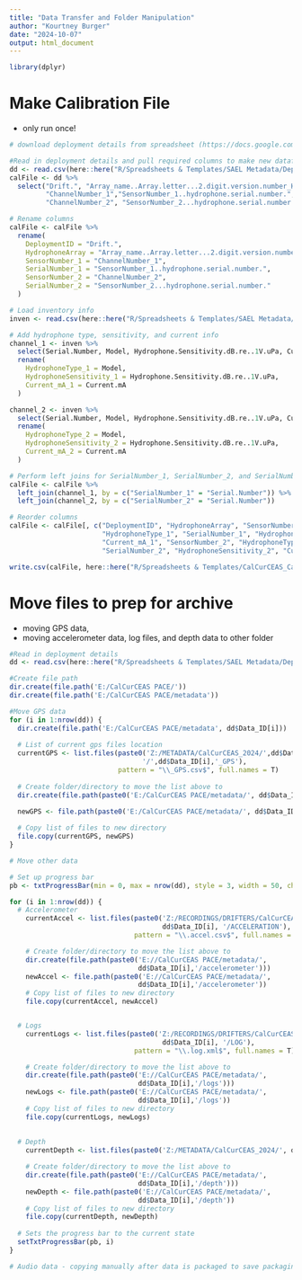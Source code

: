 ```yaml
---
title: "Data Transfer and Folder Manipulation"
author: "Kourtney Burger"
date: "2024-10-07"
output: html_document
---
```

```r
library(dplyr)
```

# Make Calibration File
- only run once! 
```r
# download deployment details from spreadsheet (https://docs.google.com/spreadsheets/d/10bxlwfVOe1LFfj69B_YddxcA0V14m7codYwgD2YncFk/edit?gid=395545420#gid=395545420)

#Read in deployment details and pull required columns to make new dataframe
dd <- read.csv(here::here("R/Spreadsheets & Templates/SAEL Metadata/Deployment Details - NEW DEPLOYMENT TO SAVE.csv"))
calFile <- dd %>%
  select("Drift.", "Array_name..Array.letter...2.digit.version.number_Hydrophone.model.numbers.",
         "ChannelNumber_1","SensorNumber_1..hydrophone.serial.number.", 
         "ChannelNumber_2", "SensorNumber_2...hydrophone.serial.number.")

# Rename columns
calFile <- calFile %>%
  rename(
    DeploymentID = "Drift.",
    HydrophoneArray = "Array_name..Array.letter...2.digit.version.number_Hydrophone.model.numbers.",
    SensorNumber_1 = "ChannelNumber_1",
    SerialNumber_1 = "SensorNumber_1..hydrophone.serial.number.",
    SensorNumber_2 = "ChannelNumber_2",
    SerialNumber_2 = "SensorNumber_2...hydrophone.serial.number."
  )

# Load inventory info
inven <- read.csv(here::here("R/Spreadsheets & Templates/SAEL Metadata/Inventory - Hydrophones.csv"))

# Add hydrophone type, sensitivity, and current info
channel_1 <- inven %>%
  select(Serial.Number, Model, Hydrophone.Sensitivity.dB.re..1V.uPa, Current.mA) %>%
  rename(
    HydrophoneType_1 = Model,
    HydrophoneSensitivity_1 = Hydrophone.Sensitivity.dB.re..1V.uPa,
    Current_mA_1 = Current.mA
  )

channel_2 <- inven %>%
  select(Serial.Number, Model, Hydrophone.Sensitivity.dB.re..1V.uPa, Current.mA) %>%
  rename(
    HydrophoneType_2 = Model,
    HydrophoneSensitivity_2 = Hydrophone.Sensitivity.dB.re..1V.uPa,
    Current_mA_2 = Current.mA
  )

# Perform left joins for SerialNumber_1, SerialNumber_2, and SerialNumber_3
calFile <- calFile %>%
  left_join(channel_1, by = c("SerialNumber_1" = "Serial.Number")) %>%
  left_join(channel_2, by = c("SerialNumber_2" = "Serial.Number"))

# Reorder columns
calFile <- calFile[, c("DeploymentID", "HydrophoneArray", "SensorNumber_1", 
                       "HydrophoneType_1", "SerialNumber_1", "HydrophoneSensitivity_1", 
                       "Current_mA_1", "SensorNumber_2", "HydrophoneType_2", 
                       "SerialNumber_2", "HydrophoneSensitivity_2", "Current_mA_2")]

write.csv(calFile, here::here("R/Spreadsheets & Templates/CalCurCEAS_CalibrationInfo.csv"), row.names = FALSE)
```

# Move files to prep for archive
 - moving GPS data, 
 - moving accelerometer data, log files, and depth data to other folder
 
```r
#Read in deployment details
dd <- read.csv(here::here("R/Spreadsheets & Templates/SAEL Metadata/Deployment Details - NEW DEPLOYMENT TO SAVE.csv"))
```

```r
#Create file path
dir.create(file.path('E:/CalCurCEAS PACE/'))
dir.create(file.path('E:/CalCurCEAS PACE/metadata'))
```

```r
#Move GPS data
for (i in 1:nrow(dd)) {
  dir.create(file.path('E:/CalCurCEAS PACE/metadata', dd$Data_ID[i]))  
  
  # List of current gps files location
  currentGPS <- list.files(paste0('Z:/METADATA/CalCurCEAS_2024/',dd$Data_ID[i],
                                 '/',dd$Data_ID[i],'_GPS'), 
                           pattern = "\\_GPS.csv$", full.names = T)
  
  # Create folder/directory to move the list above to
  dir.create(file.path(paste0('E:/CalCurCEAS PACE/metadata/', dd$Data_ID[i],'/gps')))
  
  newGPS <- file.path(paste0('E:/CalCurCEAS PACE/metadata/', dd$Data_ID[i],'/gps'))

  # Copy list of files to new directory
  file.copy(currentGPS, newGPS)
}  
```

```r
# Move other data

# Set up progress bar
pb <- txtProgressBar(min = 0, max = nrow(dd), style = 3, width = 50, char = "=")  

for (i in 1:nrow(dd)) {
  # Accelerometer
    currentAccel <- list.files(paste0('Z:/RECORDINGS/DRIFTERS/CalCurCEAS_2024/RAW/',
                                      dd$Data_ID[i], '/ACCELERATION'),
                               pattern = "\\.accel.csv$", full.names = T)

    # Create folder/directory to move the list above to
    dir.create(file.path(paste0('E://CalCurCEAS PACE/metadata/',
                                dd$Data_ID[i],'/accelerometer')))
    newAccel <- file.path(paste0('E://CalCurCEAS PACE/metadata/',
                                dd$Data_ID[i],'/accelerometer'))
    # Copy list of files to new directory
    file.copy(currentAccel, newAccel)


  # Logs
    currentLogs <- list.files(paste0('Z:/RECORDINGS/DRIFTERS/CalCurCEAS_2024/RAW/',
                                      dd$Data_ID[i], '/LOG'),
                               pattern = "\\.log.xml$", full.names = T)

    # Create folder/directory to move the list above to
    dir.create(file.path(paste0('E://CalCurCEAS PACE/metadata/',
                                dd$Data_ID[i],'/logs')))
    newLogs <- file.path(paste0('E://CalCurCEAS PACE/metadata/',
                                dd$Data_ID[i],'/logs'))
    # Copy list of files to new directory
    file.copy(currentLogs, newLogs)
    
    
  # Depth
    currentDepth <- list.files(paste0('Z:/METADATA/CalCurCEAS_2024/', dd$Data_ID[i], '/', dd$Data_ID[i], '_Depth_Sensus'), pattern = "_Sensus.csv$", full.names = TRUE)

    # Create folder/directory to move the list above to
    dir.create(file.path(paste0('E://CalCurCEAS PACE/metadata/',
                                dd$Data_ID[i],'/depth')))
    newDepth <- file.path(paste0('E://CalCurCEAS PACE/metadata/',
                                dd$Data_ID[i],'/depth'))
    # Copy list of files to new directory
    file.copy(currentDepth, newDepth)
    
  # Sets the progress bar to the current state
  setTxtProgressBar(pb, i)
}
```

 
```r
# Audio data - copying manually after data is packaged to save packaging time

```
 
 